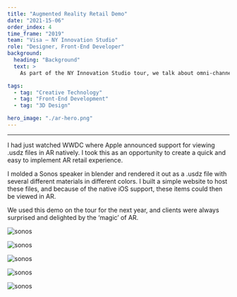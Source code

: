 ```yaml
---
title: "Augmented Reality Retail Demo"
date: "2021-15-06"
order_index: 4
time_frame: "2019"
team: "Visa – NY Innovation Studio"
role: "Designer, Front-End Developer"
background:
  heading: "Background"
  text: >
    As part of the NY Innovation Studio tour, we talk about omni-channel retail, and show how merchants are bridging online and offline channels. One trend I was interested in exploring was the use of AR to help customers demo items before they buy them. This can be done from their home or in store in the case of items that may not be in stock.

tags:
  - tag: "Creative Technology"
  - tag: "Front-End Development"
  - tag: "3D Design"

hero_image: "./ar-hero.png"
---
```


<MdxLayout col='8' offset='4'>

---

I had just watched WWDC where Apple announced support for viewing .usdz files in AR natively. I took this as an opportunity to create a quick and easy to implement AR retail experience.

I molded a Sonos speaker in blender and rendered it out as a .usdz file with several different materials in different colors. I built a simple website to host these files, and because of the native iOS support, these items could then be viewed in AR.

We used this demo on the tour for the next year, and clients were always surprised and delighted by the ‘magic’ of AR.

</MdxLayout>

<MdxLayout col='4'>

![sonos](./ar-0.png)

</MdxLayout>

<MdxLayout col='4'>

![sonos](./ar-1.png)

</MdxLayout>

<MdxLayout col='4'>

![sonos](./ar-2.png)

</MdxLayout>

<MdxLayout col='4'>

![sonos](./ar-3.png)

</MdxLayout>

<MdxLayout col='4'>

![sonos](./ar-4.png)

</MdxLayout>
